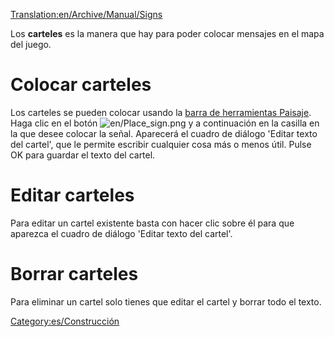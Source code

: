 [[Translation:en/Archive/Manual/Signs]]

Los '''carteles''' es la manera que hay para poder colocar mensajes en el mapa del juego.

=Colocar carteles=
Los carteles se pueden colocar usando la [[es/Manual/Paisaje|barra de herramientas Paisaje]]. Haga clic en el botón [[File:en/Place sign.png]] y a continuación en la casilla en la que desee colocar la señal. Aparecerá el cuadro de diálogo 'Editar texto del cartel', que le permite escribir cualquier cosa más o menos útil. Pulse OK para guardar el texto del cartel.

=Editar carteles=
Para editar un cartel existente basta con hacer clic sobre él para que aparezca el cuadro de diálogo 'Editar texto del cartel'.

=Borrar carteles=
Para eliminar un cartel solo tienes que editar el cartel y borrar todo el texto.

[[Category:es/Construcción]]